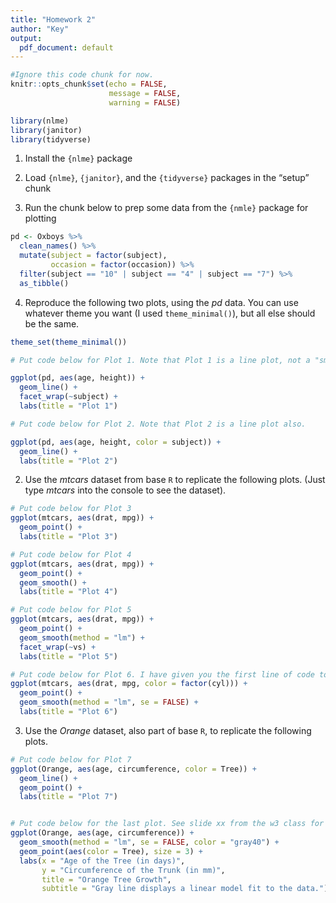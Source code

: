 ```yaml
---
title: "Homework 2"
author: "Key"
output:
  pdf_document: default
---
```


```r
#Ignore this code chunk for now. 
knitr::opts_chunk$set(echo = FALSE,
                      message = FALSE,
                      warning = FALSE)

library(nlme)
library(janitor)
library(tidyverse)
```

1. Install the `{nlme}` package

2. Load `{nlme}`, `{janitor}`, and the `{tidyverse}` packages in the "setup" chunk

3. Run the chunk below to prep some data from the `{nmle}` package for plotting

```r
pd <- Oxboys %>% 
  clean_names() %>% 
  mutate(subject = factor(subject),
         occasion = factor(occasion)) %>% 
  filter(subject == "10" | subject == "4" | subject == "7") %>% 
  as_tibble()
```

4. Reproduce the following two plots, using the *pd* data. You can use whatever theme you want (I used `theme_minimal()`), but all else should be the same. 

```r
theme_set(theme_minimal())

# Put code below for Plot 1. Note that Plot 1 is a line plot, not a "smooth."

ggplot(pd, aes(age, height)) +
  geom_line() +
  facet_wrap(~subject) +
  labs(title = "Plot 1")

# Put code below for Plot 2. Note that Plot 2 is a line plot also.

ggplot(pd, aes(age, height, color = subject)) +
  geom_line() +
  labs(title = "Plot 2")
```

\newpage

2. Use the *mtcars* dataset from base `R` to replicate the following plots. (Just type *mtcars* into the console to see the dataset).

```r

# Put code below for Plot 3
ggplot(mtcars, aes(drat, mpg)) +
  geom_point() +
  labs(title = "Plot 3")

# Put code below for Plot 4
ggplot(mtcars, aes(drat, mpg)) +
  geom_point() +
  geom_smooth() +
  labs(title = "Plot 4")

# Put code below for Plot 5
ggplot(mtcars, aes(drat, mpg)) +
  geom_point() +
  geom_smooth(method = "lm") +
  facet_wrap(~vs) +
  labs(title = "Plot 5")

# Put code below for Plot 6. I have given you the first line of code to start.
ggplot(mtcars, aes(drat, mpg, color = factor(cyl))) +
  geom_point() +
  geom_smooth(method = "lm", se = FALSE) +
  labs(title = "Plot 6")

```

\newpage

3. Use the *Orange* dataset, also part of base `R`, to replicate the following plots.
   
```r
# Put code below for Plot 7
ggplot(Orange, aes(age, circumference, color = Tree)) +
  geom_line() +
  geom_point() +
  labs(title = "Plot 7")


# Put code below for the last plot. See slide xx from the w3 class for labels.
ggplot(Orange, aes(age, circumference)) +
  geom_smooth(method = "lm", se = FALSE, color = "gray40") +
  geom_point(aes(color = Tree), size = 3) +
  labs(x = "Age of the Tree (in days)",
       y = "Circumference of the Trunk (in mm)",
       title = "Orange Tree Growth",
       subtitle = "Gray line displays a linear model fit to the data.")


```
